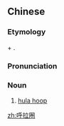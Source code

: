 ==Chinese==
{{zh-forms|alt=呼啦圈-standard in Mainland|type=21}}

===Etymology===
{{zh-psm|hula}} + {{zh-l|圈|quān|hoop}}.

===Pronunciation===
{{zh-pron
|m=hūlāquān,er=y
|c=fu1 laai1 hyun1
|h=pfs=hu-la-chhiuen
|h_note=from Mandarin
|cat=n
}}

===Noun===
{{zh-noun}}

# {{lb|zh|chiefly|Taiwan|Hong Kong}} [[hula hoop]]

[[zh:呼拉圈]]